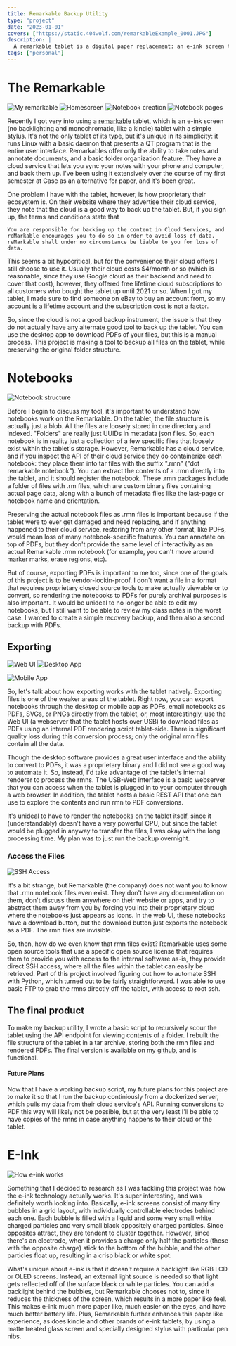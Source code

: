 ```yaml
---
title: Remarkable Backup Utility
type: "project"
date: "2023-01-01"
covers: ["https://static.404wolf.com/remarkableExample_0001.JPG"]
description: |
  A remarkable tablet is a digital paper replacement: an e-ink screen tablet with a stylus. To prevent dependency on the proprietary tools of Remarkable, I decided to develop a simple script to automatically recreate the directory structure of the tablet, including both the original .rm proprietary binary file format files, and rendered PDF files.
tags: ["personal"]
---
```


# The Remarkable

![My remarkable](https://static.404wolf.com/remarkableExample_0001.JPG)
![Homescreen](https://static.404wolf.com/interface1_0001.png)
![Notebook creation](https://static.404wolf.com/interface2_0001.png)
![Notebook pages](https://static.404wolf.com/interface3_0001.png)

Recently I got very into using a [remarkable](https://remarkable.com) tablet, which is an e-ink screen (no backlighting and monochromatic, like a kindle) tablet with a simple stylus. It's not the only tablet of its type, but it's unique in its simplicity: it runs Linux with a basic daemon that presents a QT program that is the entire user interface. Remarkables offer only the ability to take notes and annotate documents, and a basic folder organization feature. They have a cloud service that lets you sync your notes with your phone and computer, and back them up. I've been using it extensively over the course of my first semester at Case as an alternative for paper, and it's been great.

One problem I have with the tablet, however, is how proprietary their ecosystem is. On their website where they advertise their cloud service, they note that the cloud is a good way to back up the tablet. But, if you sign up, the terms and conditions state that

```
You are responsible for backing up the content in Cloud Services, and reMarkable encourages you to do so in order to avoid loss of data. reMarkable shall under no circumstance be liable to you for loss of data.
```

This seems a bit hypocritical, but for the convenience their cloud offers I still choose to use it. Usually their cloud costs $4/month or so (which is reasonable, since they use Google cloud as their backend and need to cover that cost), however, they offered free lifetime cloud subscriptions to all customers who bought the tablet up until 2021 or so. When I got my tablet, I made sure to find someone on eBay to buy an account from, so my account is a lifetime account and the subscription cost is not a factor.

So, since the cloud is not a good backup instrument, the issue is that they do not actually have any alternate good tool to back up the tablet. You can use the desktop app to download PDFs of your files, but this is a manual process. This project is making a tool to backup all files on the tablet, while preserving the original folder structure.

# Notebooks

![Notebook structure](https://static.404wolf.com/aNotebookStructure_0001.png)

Before I begin to discuss my tool, it's important to understand how notebooks work on the Remarkable. On the tablet, the file structure is actually just a blob. All the files are loosely stored in one directory and indexed. "Folders" are really just UUIDs in metadata json files. So, each notebook is in reality just a collection of a few specific files that loosely exist within the tablet's storage. However, Remarkable has a cloud service, and if you inspect the API of their cloud service they do containerize each notebook: they place them into tar files with the suffix ".rmn" ("dot remarkable notebook"). You can extract the contents of a .rmn directly into the tablet, and it should register the notebook. These .rmn packages include a folder of files with .rm files, which are custom binary files containing actual page data, along with a bunch of metadata files like the last-page or notebook name and orientation.

Preserving the actual notebook files as .rmn files is important because if the tablet were to ever get damaged and need replacing, and if anything happened to their cloud service, restoring from any other format, like PDFs, would mean loss of many notebook-specific features. You can annotate on top of PDFs, but they don't provide the same level of interactivity as an actual Remarkable .rmn notebook (for example, you can't move around marker marks, erase regions, etc).

But of course, exporting PDFs is important to me too, since one of the goals of this project is to be vendor-lockin-proof. I don't want a file in a format that requires proprietary closed source tools to make actually viewable or to convert, so rendering the notebooks to PDFs for purely archival purposes is also important. It would be unideal to no longer be able to edit my notebooks, but I still want to be able to review my class notes in the worst case. I wanted to create a simple recovery backup, and then also a second backup with PDFs.

## Exporting

![Web UI](https://static.404wolf.com/webUiAPI_0001.png)
![Desktop App](https://static.404wolf.com/desktopApp_0001.png)

![Mobile App](https://static.404wolf.com/mobileApp_0001.PNG)

So, let's talk about how exporting works with the tablet natively. Exporting files is one of the weaker areas of the tablet. Right now, you can export notebooks through the desktop or mobile app as PDFs, email notebooks as PDFs, SVGs, or PNGs directly from the tablet, or, most interestingly, use the Web UI (a webserver that the tablet hosts over USB) to download files as PDFs using an internal PDF rendering script tablet-side. There is significant quality loss during this conversion process; only the original rmn files contain all the data.

Though the desktop software provides a great user interface and the ability to convert to PDFs, it was a proprietary binary and I did not see a good way to automate it. So, instead, I'd take advantage of the tablet's internal renderer to process the rmns. The USB-Web interface is a basic webserver that you can access when the tablet is plugged in to your computer through a web browser. In addition, the tablet hosts a basic REST API that one can use to explore the contents and run rmn to PDF conversions.

It's unideal to have to render the notebooks on the tablet itself, since it (understandably) doesn't have a very powerful CPU, but since the tablet would be plugged in anyway to transfer the files, I was okay with the long processing time. My plan was to just run the backup overnight.

### Access the Files

![SSH Access](https://static.404wolf.com/sshAccess_0001.png)

It's a bit strange, but Remarkable (the company) does not want you to know that .rmn notebook files even exist. They don't have any documentation on them, don't discuss them anywhere on their website or apps, and try to abstract them away from you by forcing you into their proprietary cloud where the notebooks just appears as icons. In the web UI, these notebooks have a download button, but the download button just exports the notebook as a PDF. The rmn files are invisible.

So, then, how do we even know that rmn files exist? Remarkable uses some open source tools that use a specific open source license that requires them to provide you with access to the internal software as-is, they provide direct SSH access, where all the files within the tablet can easily be retrieved. Part of this project involved figuring out how to automate SSH with Python, which turned out to be fairly straightforward. I was able to use basic FTP to grab the rmns directly off the tablet, with access to root ssh.

## The final product

To make my backup utility, I wrote a basic script to recursively scour the tablet using the API endpoint for viewing contents of a folder. I rebuilt the file structure of the tablet in a tar archive, storing both the rmn files and rendered PDFs. The final version is available on my [github](https://github.com/404Wolf/RemarkableBackup), and is functional.

#### Future Plans

Now that I have a working backup script, my future plans for this project are to make it so that I run the backup continiously from a dockerized server, which pulls my data from their cloud service's API. Running conversions to PDF this way will likely not be possible, but at the very least I'll be able to have copies of the rmns in case anything happens to their cloud or the tablet.

# E-Ink

![How e-ink works](https://static.404wolf.com/einkDemo_0001.gif)

Something that I decided to research as I was tackling this project was how the e-ink technology actually works. It's super interesting, and was definitely worth looking into. Basically, e-ink screens consist of many tiny bubbles in a grid layout, with individually controllable electrodes behind each one. Each bubble is filled with a liquid and some very small white charged particles and very small black oppositely charged particles. Since opposites attract, they are tendent to cluster together. However, since there's an electrode, when it provides a charge only half the particles (those with the opposite charge) stick to the bottom of the bubble, and the other particles float up, resulting in a crisp black or white spot.

What's unique about e-ink is that it doesn't require a backlight like RGB LCD or OLED screens. Instead, an external light source is needed so that light gets reflected off of the surface black or white particles. You can add a backlight behind the bubbles, but Remarkable chooses not to, since it reduces the thickness of the screen, which results in a more paper like feel. This makes e-ink much more paper like, much easier on the eyes, and have much better battery life. Plus, Remarkable further enhances this paper like experience, as does kindle and other brands of e-ink tablets, by using a matte treated glass screen and specially designed stylus with particular pen nibs.
